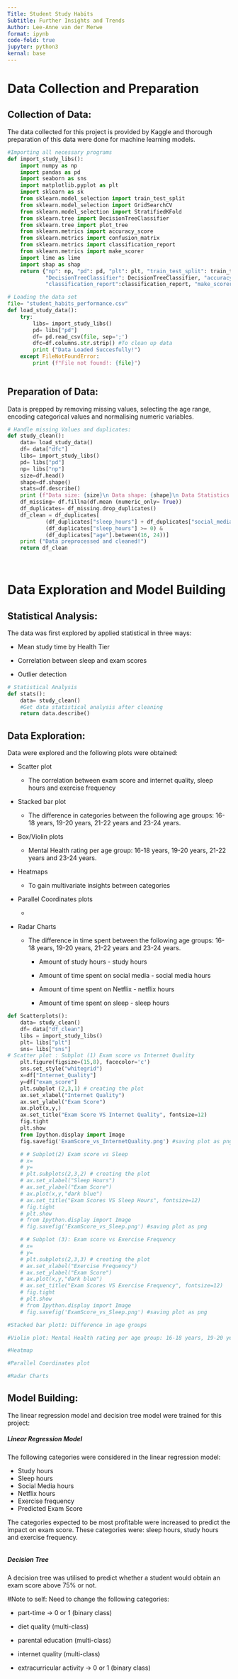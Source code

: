 ```yaml
---
Title: Student Study Habits 
Subtitle: Further Insights and Trends
Author: Lee-Anne van der Merwe
format: ipynb
code-fold: true
jupyter: python3
kernal: base
---
```


# Data Collection and Preparation

## Collection of Data:

The data collected for this project is provided by Kaggle and thorough preparation of this data were done for machine learning models.

```python
#Importing all necessary programs
def import_study_libs():
    import numpy as np
    import pandas as pd
    import seaborn as sns
    import matplotlib.pyplot as plt
    import sklearn as sk
    from sklearn.model_selection import train_test_split
    from sklearn.model_selection import GridSearchCV
    from sklearn.model_selection import StratifiedKFold
    from sklearn.tree import DecisionTreeClassifier
    from sklearn.tree import plot_tree
    from sklearn.metrics import accuracy_score
    from sklearn.metrics import confusion_matrix
    from sklearn.metrics import classification_report
    from sklearn.metrics import make_scorer
    import lime as lime
    import shap as shap
    return {"np": np, "pd": pd, "plt": plt, "train_test_split": train_test_split, "GridSearchCV": GridSearchCV, "StratifiedKFold": StratifiedKFold,
            "DecisionTreeClassifier": DecisionTreeClassifier, "accuracy_score": accuracy_score, "confusion_matrix": confusion_matrix,
            "classification_report":classification_report, "make_scorer": make_scorer}

# Loading the data set
file= "student_habits_performance.csv"
def load_study_data():
    try:
        libs= import_study_libs()
        pd= libs["pd"]
        df= pd.read_csv(file, sep=';')
        dfc=df.columns.str.strip() #To clean up data
        print ("Data Loaded Succesfully!")
    except FileNotFoundError:
        print (f"File not found!: {file}")
        
```

## Preparation of Data:

Data is prepped by removing missing values, selecting the age range, encoding categorical values and normalising numeric variables.

```python
# Handle missing Values and duplicates:
def study_clean():
    data= load_study_data()
    df= data["dfc"]
    libs= import_study_libs()
    pd= libs["pd"]
    np= libs["np"]
    size=df.head()
    shape=df.shape()
    stats=df.describe()
    print (f"Data size: {size}\n Data shape: {shape}\n Data Statistics: {stats}")
    df_missing= df.fillna(df.mean (numeric_only= True))
    df_duplicates= df_missing.drop_duplicates()
    df_clean = df_duplicates[
            (df_duplicates["sleep_hours"] + df_duplicates["social_media_hours"] + df_duplicates["netflix_hours"] + df_duplicates["study_hours_per_day"] <= 24) &
            (df_duplicates["sleep_hours"] >= 0) & 
            (df_duplicates["age"].between(16, 24))]
    print ("Data preprocessed and cleaned!")
    return df_clean
    
    

```

# Data Exploration and Model Building

## Statistical Analysis:

The data was first explored by applied statistical in three ways:

-   Mean study time by Health Tier

-   Correlation between sleep and exam scores

-   Outlier detection

```python
# Statistical Analysis
def stats():
    data= study_clean()
    #Get data statistical analysis after cleaning
    return data.describe()


```

## Data Exploration:

Data were explored and the following plots were obtained:

-   Scatter plot

    -   The correlation between exam score and internet quality, sleep hours and exercise frequency

-   Stacked bar plot

    -   The difference in categories between the following age groups: 16-18 years, 19-20 years, 21-22 years and 23-24 years.

-   Box/Violin plots

    -   Mental Health rating per age group: 16-18 years, 19-20 years, 21-22 years and 23-24 years.

-   Heatmaps

    -   To gain multivariate insights between categories

-   Parallel Coordinates plots

    -   

-   Radar Charts

    -   The difference in time spent between the following age groups: 16-18 years, 19-20 years, 21-22 years and 23-24 years.

        -   Amount of study hours - study hours

        -   Amount of time spent on social media - social media hours

        -   Amount of time spent on Netflix - netflix hours

        -   Amount of time spent on sleep - sleep hours

```python
def Scatterplots():
    data= study_clean()
    df= data["df_clean"]
    libs = import_study_libs()
    plt= libs["plt"]
    sns= libs["sns"]
# Scatter plot : Subplot (1) Exam score vs Internet Quality
    plt.figure(figsize=(15,8), facecolor='c')
    sns.set_style("whitegrid")
    x=df["Internet_Quality"]
    y=df["exam_score"]
    plt.subplot (2,3,1) # creating the plot
    ax.set_xlabel("Internet Quality")
    ax.set_ylabel("Exam Score")
    ax.plot(x,y,)
    ax.set_title("Exam Score VS Internet Quality", fontsize=12)
    fig.tight
    plt.show
    from Ipython.display import Image
    fig.savefig('ExamScore_vs_InternetQuality.png') #saving plot as png

    # # Subplot(2) Exam score vs Sleep
    # x=
    # y=
    # plt.subplots(2,3,2) # creating the plot
    # ax.set_xlabel("Sleep Hours")
    # ax.set_ylabel("Exam Score")
    # ax.plot(x,y,"dark blue")
    # ax.set_title("Exam Scores VS Sleep Hours", fontsize=12)
    # fig.tight
    # plt.show
    # from Ipython.display import Image
    # fig.savefig('ExamScore_vs_Sleep.png') #saving plot as png

    # # Subplot (3): Exam score vs Exercise Frequency
    # x=
    # y=
    # plt.subplots(2,3,3) # creating the plot
    # ax.set_xlabel("Exercise Frequency")
    # ax.set_ylabel("Exam Score")
    # ax.plot(x,y,"dark blue")
    # ax.set_title("Exam Scores VS Exercise Frequency", fontsize=12)
    # fig.tight
    # plt.show
    # from Ipython.display import Image
    # fig.savefig('ExamScore_vs_Sleep.png') #saving plot as png

```

```python
#Stacked bar plot1: Difference in age groups

```

```python
#Violin plot: Mental Health rating per age group: 16-18 years, 19-20 years, 21-22 years and 23-24 years
```

```python
#Heatmap
```

```python
#Parallel Coordinates plot
```

```python
#Radar Charts
```

## Model Building:

The linear regression model and decision tree model were trained for this project:

##### Linear Regression Model

The following categories were considered in the linear regression model:

-   Study hours
-   Sleep hours
-   Social Media hours
-   Netflix hours
-   Exercise frequency
-   Predicted Exam Score

The categories expected to be most profitable were increased to predict the impact on exam score. These categories were: sleep hours, study hours and exercise frequency.

```python

```

##### Decision Tree

A decision tree was utilised to predict whether a student would obtain an exam score above 75% or not.

#Note to self: Need to change the following categories:

-   part-time -\> 0 or 1 (binary class)

-   diet quality (multi-class)

-   parental education (multi-class)

-   internet quality (multi-class)

-   extracurricular activity -\> 0 or 1 (binary class)

```python

```